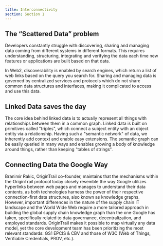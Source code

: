 ```yaml
---
title: Interconnectivity
section: Section 1
---
```


<YoutubeEmbed videoId="BcVOahOmQa8" title="OT 101 — OriginTrail interconnectivity" />

## The “Scattered Data” problem

Developers constantly struggle with discovering, sharing and managing data coming from different systems in different formats. This requires understanding, structuring, integrating and verifying the data each time new features or applications are built based on that data.

In Web2, discoverability is enabled by search engines, which return a list of web links based on the query you search for. Sharing and managing data is governed by centralized services and protocols which do not share common data structures and interfaces, making it complicated to access and use this data.

## Linked Data saves the day

The core idea behind linked data is to actually represent all things with relationships between them in a common graph. Linked data is built on primitives called "triples", which connect a subject entity with an object entity via a relationship. Having such a "semantic network" of data, we inherently add context and enable easy extensions. The semantic graph can be easily queried in many ways and enables growing a body of knowledge around things, rather than keeping "tables of strings". 

## Connecting Data the Google Way

Branimir Rakic, OriginTrail co-founder, maintains that the mechanisms within the OriginTrail protocol today closely resemble the way Google utilizes hyperlinks between web pages and manages to understand their data contents, as both technologies harness the power of their respective connection-first data structures, also known as knowledge graphs. However, important differences in the nature of the supply chain IT landscape and the World Wide Web require a more tailored approach in building the global supply chain knowledge graph than the one Google has taken, specifically related to data governance, decentralization, and employed standards. OriginTrail makes it possible to map virtually any data model, yet the core development team has been prioritizing the most relevant standards: GS1 EPCIS & CBV and those of W3C (Web of Things, Verifiable Credentials, PROV, etc.).